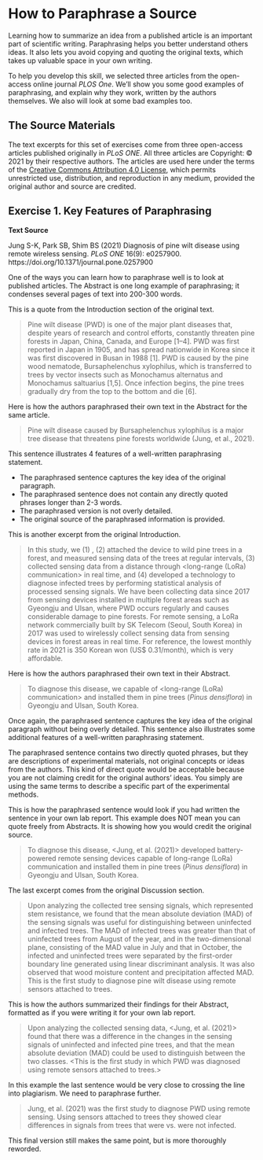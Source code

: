 # How to Paraphrase a Source {#paraphrasingone506}

Learning how to summarize an idea from a published article is an important part of scientific writing. Paraphrasing helps you better understand others ideas. It also lets you avoid copying and quoting the original texts, which takes up valuable space in your own writing. 

To help you develop this skill, we selected three articles from the open-access online journal _PLOS One_. We’ll show you some good examples of paraphrasing, and explain why they work, written by the authors themselves. We also will look at some bad examples too. 


## The Source Materials

The text excerpts for this set of exercises come from three open-access articles published originally in _PLoS ONE_.  All three articles are Copyright: © 2021 by their respective authors. The articles are used here under the terms of the [Creative Commons Attribution 4.0 License](http://creativecommons.org/licenses/by/4.0/), which permits unrestricted use, distribution, and reproduction in any medium, provided the original author and source are credited.


## Exercise 1. Key Features of Paraphrasing

__Text Source__ 

Jung S-K, Park SB, Shim BS (2021) Diagnosis of pine wilt disease using remote wireless sensing. _PLoS ONE_ 16(9): e0257900. https://doi.org/10.1371/journal.pone.0257900

One of the ways you can learn how to paraphrase well is to look at published articles. The Abstract is one long example of paraphrasing; it condenses several pages of text into 200-300 words. 

This is a quote from the Introduction section of the original text.

> Pine wilt disease (PWD) is one of the major plant diseases that, despite years of research and control efforts, constantly threaten pine forests in Japan, China, Canada, and Europe [1–4]. PWD was first reported in Japan in 1905, and has spread nationwide in Korea since it was first discovered in Busan in 1988 [1]. PWD is caused by the pine wood nematode, Bursaphelenchus xylophilus, which is transferred to trees by vector insects such as Monochamus alternatus and Monochamus saltuarius [1,5]. Once infection begins, the pine trees gradually dry from the top to the bottom and die [6].

Here is how the authors paraphrased their own text in the Abstract for the same article. 

> Pine wilt disease caused by Bursaphelenchus xylophilus is a major tree disease that threatens pine forests worldwide (Jung, et al., 2021). 

This sentence illustrates 4 features of a  well-written paraphrasing statement.

* The paraphrased sentence captures the key idea of the original paragraph.
* The paraphrased sentence does not contain any directly quoted phrases longer than 2-3 words.
* The paraphrased version is not overly detailed.
* The original source of the paraphrased information is provided.


This is another excerpt from the original Introduction.

> In this study, we (1) <developed a battery-powered remote sensing device>, (2) attached the device to wild pine trees in a forest, and measured sensing data of the trees at regular intervals, (3) collected sensing data from a distance through <long-range (LoRa) communication> in real time, and (4) developed a technology to diagnose infected trees by performing statistical analysis of processed sensing signals. We have been collecting data since 2017 from sensing devices installed in multiple forest areas such as Gyeongju and Ulsan, where PWD occurs regularly and causes considerable damage to pine forests. For remote sensing, a LoRa network commercially built by SK Telecom (Seoul, South Korea) in 2017 was used to wirelessly collect sensing data from sensing devices in forest areas in real time. For reference, the lowest monthly rate in 2021 is 350 Korean won (US$ 0.31/month), which is very affordable.


Here is how the authors paraphrased their own text in their Abstract.

> To diagnose this disease, we <developed battery-powered remote sensing devices> capable of <long-range (LoRa) communication> and installed them in pine trees (_Pinus densiflora_) in Gyeongju and Ulsan, South Korea. 


Once again, the paraphrased sentence captures the key idea of the original paragraph without being overly detailed. This sentence also illustrates some additional features of a well-written paraphrasing statement.

The paraphrased sentence contains two directly quoted phrases, but they are descriptions of experimental materials, not original concepts or ideas from the authors. This kind of direct quote would be acceptable because you are not claiming credit for the original authors’ ideas. You simply are using the same terms to describe a specific part of the experimental methods. 

This is how the paraphrased sentence would look if you had written the sentence in your own lab report. This example does NOT mean you can quote freely from Abstracts. It is showing how you would credit the original source.

> To diagnose this disease, <Jung, et al. (2021)> developed battery-powered remote sensing devices capable of long-range (LoRa) communication and installed them in pine trees (_Pinus densiflora_) in Gyeongju and Ulsan, South Korea. 


The last excerpt comes from the original Discussion section.

> Upon analyzing the collected tree sensing signals, which represented stem resistance, we found that the mean absolute deviation (MAD) of the sensing signals was useful for distinguishing between uninfected and infected trees. The MAD of infected trees was greater than that of uninfected trees from August of the year, and in the two-dimensional plane, consisting of the MAD value in July and that in October, the infected and uninfected trees were separated by the first-order boundary line generated using linear discriminant analysis. It was also observed that wood moisture content and precipitation affected MAD. This is the first study to diagnose pine wilt disease using remote sensors attached to trees.


This is how the authors summarized their findings for their Abstract, formatted as if you were writing it for your own lab report. 

> Upon analyzing the collected sensing data, <Jung, et al. (2021)> found that there was a difference in the changes in the sensing signals of uninfected and infected pine trees, and that the mean absolute deviation (MAD) could be used to distinguish between the two classes. <This is the first study in which PWD was diagnosed using remote sensors attached to trees.> 


In this example the last sentence would be very close to crossing the line into plagiarism. We need to paraphrase further.

> Jung, et al. (2021) was the first study to diagnose PWD using remote sensing. Using sensors attached to trees they showed clear differences in signals from trees that were vs. were not infected. 


This final version still makes the same point, but is more thoroughly reworded.


